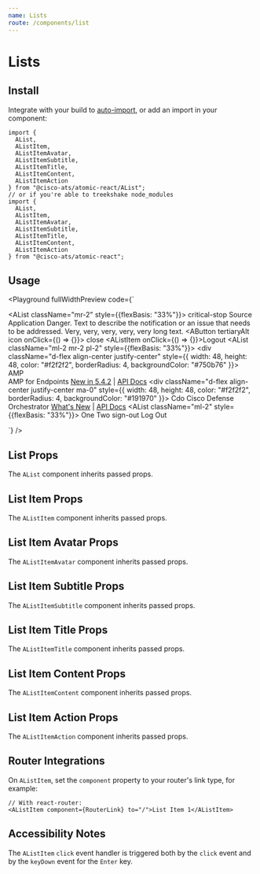```yaml
---
name: Lists
route: /components/list
---
```



# Lists

## Install

Integrate with your build to [auto-import](?path=/docs/getting-started--page#integrating), or add an import in your component:

```
import {
  AList,
  AListItem,
  AListItemAvatar,
  AListItemSubtitle,
  AListItemTitle,
  AListItemContent,
  AListItemAction
} from "@cisco-ats/atomic-react/AList";
// or if you're able to treekshake node_modules
import {
  AList,
  AListItem,
  AListItemAvatar,
  AListItemSubtitle,
  AListItemTitle,
  AListItemContent,
  AListItemAction
} from "@cisco-ats/atomic-react";
```

## Usage

<Playground
  fullWidthPreview
  code={`<div className="d-flex align-start">
  <AList className="mr-2" style={{flexBasis: "33%"}}>
    <AListItem twoLine>
      <AListItemAvatar>
        <AIcon size={16} className="status-red--text">
          critical-stop
        </AIcon>
      </AListItemAvatar>
      <AListItemContent>
        <AListItemTitle>Source Application</AListItemTitle>
        <AListItemSubtitle>
          Danger. Text to describe the notification or an issue that needs to
          be addressed. Very, very, very, very, very long text.
        </AListItemSubtitle>
      </AListItemContent>
      <AListItemAction>
        <AButton tertiaryAlt icon onClick={() => {}}>
          <AIcon size={10}>close</AIcon>
        </AButton>
      </AListItemAction>
    </AListItem>
    <ADivider light className="ma-0" />
    <AListItem onClick={() => {}}>Logout</AListItem>
  </AList>
  <AList className="ml-2 mr-2 pl-2" style={{flexBasis: "33%"}}>
    <AListItem twoLine>
      <AListItemAvatar className="ma-2 ml-0">
        <div
          className="d-flex align-center justify-center"
          style={{
            width: 48,
            height: 48,
            color: "#f2f2f2",
            borderRadius: 4,
            backgroundColor: "#750b76"
          }}>
          AMP
        </div>
      </AListItemAvatar>
      <AListItemContent>
        <AListItemTitle>AMP for Endpoints</AListItemTitle>
        <AListItemSubtitle>
          <a href="#">New in 5.4.2</a> | <a href="#">API Docs</a>
        </AListItemSubtitle>
      </AListItemContent>
    </AListItem>
    <ADivider light className="ma-0" />
    <AListItem twoLine>
      <AListItemAvatar className="ma-2 ml-0">
        <div
          className="d-flex align-center justify-center ma-0"
          style={{
            width: 48,
            height: 48,
            color: "#f2f2f2",
            borderRadius: 4,
            backgroundColor: "#191970"
          }}>
          Cdo
        </div>
      </AListItemAvatar>
      <AListItemContent>
        <AListItemTitle>Cisco Defense Orchestrator</AListItemTitle>
        <AListItemSubtitle>
          <a href="#">What's New</a> | <a href="#">API Docs</a>
        </AListItemSubtitle>
      </AListItemContent>
    </AListItem>
  </AList>
  <AList className="ml-2" style={{flexBasis: "33%"}}>
    <AListItem href="#" target="_blank">
      One
    </AListItem>
    <AListItem href="#" target="_blank">
      Two
    </AListItem>
    <AListItem twoLine href="#" target="_blank">
      <AListItemAvatar>
        <AIcon size={16}>sign-out</AIcon>
      </AListItemAvatar>
      <AListItemContent>Log Out</AListItemContent>
    </AListItem>
  </AList>
</div>
`}
/>

## List Props

The `AList` component inherits passed props.

<Props of="AList" />

## List Item Props

The `AListItem` component inherits passed props.

<Props of="AListItem" />

## List Item Avatar Props

The `AListItemAvatar` component inherits passed props.

<Props of="AListItemAvatar" />

## List Item Subtitle Props

The `AListItemSubtitle` component inherits passed props.

<Props of="AListItemSubtitle" />

## List Item Title Props

The `AListItemTitle` component inherits passed props.

<Props of="AListItemTitle" />

## List Item Content Props

The `AListItemContent` component inherits passed props.

<Props of="AListItem" />

## List Item Action Props

The `AListItemAction` component inherits passed props.

<Props of="AListItemAction" />

## Router Integrations

On `AListItem`, set the `component` property to your router's link type, for example:

```
// With react-router:
<AListItem component={RouterLink} to="/">List Item 1</AListItem>
```

## Accessibility Notes

The `AListItem` `click` event handler is triggered both by the `click` event and by the `keyDown` event for the `Enter` key.
